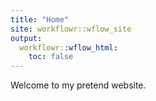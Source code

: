 ```yaml
---
title: "Home"
site: workflowr::wflow_site
output:
  workflowr::wflow_html:
    toc: false
---
```


Welcome to my pretend website.
